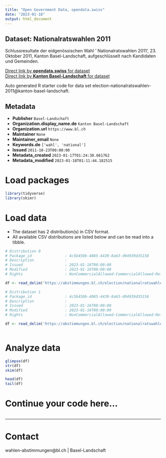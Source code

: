 ```yaml
---
title: "Open Government Data, opendata.swiss"
date: "2023-01-18"
output: html_document
---
```


## Dataset: Nationalratswahlen 2011

Schlussresultate der eidgenössischen Wahl ' Nationalratswahlen 2011', 23. Oktober 2011, Kanton Basel-Landschaft, aufgeschlüsselt nach Kandidaten und Gemeinden.

[Direct link by **opendata.swiss** for dataset](https://opendata.swiss/de/dataset/nationalratswahlen-20111)<br>
[Direct link by **Kanton Basel-Landschaft** for dataset](https://abstimmungen.bl.ch/election/nationalratswahlen-2011/data)

Auto generated R starter code for data set election-nationalratswahlen-2011@kanton-basel-landschaft.

## Metadata

- **Publisher** `Basel-Landschaft`
- **Organization.display_name.de** `Kanton Basel-Landschaft`
- **Organization.url** `https://www.bl.ch`
- **Maintainer** `None`
- **Maintainer_email** `None`
- **Keywords.de** `['wahl', 'national']`
- **Issued** `2011-10-23T00:00:00`
- **Metadata_created** `2023-01-17T01:24:30.661762`
- **Metadata_modified** `2023-01-18T01:11:44.182515`


# Load packages

```r

library(tidyverse)
library(skimr)

```

# Load data

-   The dataset has 2 distribution(s) in CSV format.
-   All available CSV distributions are listed below and can be read into a tibble.

```r

# Distribution 0
# Package_id               : 4c5b450b-4085-4439-8a63-d94939d35158
# Description              : 
# Issued                   : 2023-01-16T00:00:00
# Modified                 : 2023-01-16T00:00:00
# Rights                   : NonCommercialAllowed-CommercialAllowed-ReferenceRequired

df <- read_delim('https://abstimmungen.bl.ch/election/nationalratswahlen-2011/data-csv')

# Distribution 1
# Package_id               : 4c5b450b-4085-4439-8a63-d94939d35158
# Description              : 
# Issued                   : 2023-01-16T00:00:00
# Modified                 : 2023-01-16T00:00:00
# Rights                   : NonCommercialAllowed-CommercialAllowed-ReferenceRequired

df <- read_delim('https://abstimmungen.bl.ch/election/nationalratswahlen-2011/data-parties-csv')



```

# Analyze data

```r

glimpse(df)
str(df)
skim(df)

head(df)
tail(df)

```

# Continue your code here...

```r

```

------------------------------------------------------------------------

# Contact

wahlen-abstimmungen@bl.ch | Basel-Landschaft
